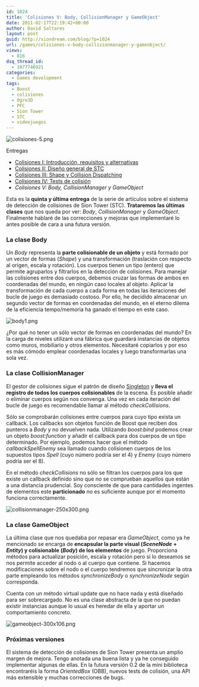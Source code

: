 ```yaml
---
id: 1024
title: 'Colisiones V: Body, CollisionManager y GameObject'
date: 2011-02-17T22:19:42+00:00
author: David Saltares
layout: post
guid: http://siondream.com/blog/?p=1024
url: /games/colisiones-v-body-collisionmanager-y-gameobject/
views:
  - 816
dsq_thread_id:
  - 1877746921
categories:
  - Games development
tags:
  - Boost
  - colisiones
  - Ogre3D
  - PFC
  - Sion Tower
  - STC
  - videojuegos
---
```


![colisiones-5.png](/img/wp/colisiones-5.png)

Entregas

*   [Colisiones I: Introducción, requisitos y alternativas](/proyectos/pfc/sion-tower/colisiones-i-introduccion-requisitos-y-alternativas/)
*   [Colisiones II: Diseño general de STC](/proyectos/pfc/sion-tower/colisiones-ii-diseno-general-de-stc/)
*   [Colisiones III: Shape y Collision Dispatching](/proyectos/pfc/sion-tower/colisiones-iii-shape-y-collision-dispatching/)
*   [Colisiones IV: Tests de colisión](/proyectos/pfc/sion-tower/colisiones-iv-tests-de-colision/)
*   *Colisiones V: Body, CollisionManager y GameObject*

Esta es la **quinta y última entrega** de la serie de artículos sobre el sistema de detección de colisiones de Sion Tower (STC). **Trataremos las últimas clases** que nos queda por ver: *Body*, *CollisionManager* y *GameObject*. Finalmente hablaré de las correcciones y mejoras que implementaré lo antes posible de cara a una futura versión.

### La clase Body

Un *Body* representa la **parte colisionable de un objeto** y está formado por un vector de formas (*Shape*) y una transformación (traslación con respecto al origen, escala y rotación). Los cuerpos tienen un tipo (entero) que permite agruparlos y filtrarlos en la detección de colisiones. Para manejar las colisiones entre dos cuerpos, debemos cruzar las formas de ambos en coordenadas del mundo, en ningún caso locales al objeto. Aplicar la transformación de cada cuerpo a cada forma en todas las iteraciones del bucle de juego es demasiado costoso. Por ello, he decidido almacenar un segundo vector de formas en coordenadas del mundo, en el eterno dilema de la eficiencia tempo/memoria ha ganado el tiempo en este caso.

![body1.png](/img/wp/body1.png)

¿Por qué no tener un sólo vector de formas en coordenadas del mundo? En la carga de niveles utilizaré una fábrica que guardará instancias de objetos como muros, mobiliario y otros elementos. Necesitaré copiarlos y por eso es más cómodo emplear coordenadas locales y luego transformarlas una sola vez.

### La clase CollisionManager

El gestor de colisiones sigue el patrón de diseño [Singleton](http://es.wikipedia.org/wiki/Singleton) y **lleva el registro de todos los cuerpos colisionables** de la escena. Es posible añadir o eliminar cuerpos según nos convenga. Una vez en cada iteración del bucle de juego es recomendable llamar al método *checkCollisions*.

Sólo se comprobarán colisiones entre cuerpos para cuyo tipo exista un callback. Los callbacks son objetos función de Boost que reciben dos punteros a *Body* y no devuelven nada. Utilizando *boost:bind* podemos crear un objeto *boost:function* y añadir el callback para dos cuerpos de un tipo determinado. Por ejemplo, podemos hacer que el método *callbackSpellEnemy* sea llamado cuando colisionen cuerpos de los supuestos tipos *Spell* (cuyo número podría ser el 4) y *Enemy* (cuyo número podría ser el 8).

En el método *checkCollisions* no sólo se filtran los cuerpos para los que existe un callback definido sino que no se comprueban aquellos que están a una distancia prudencial. Soy consciente de que para cantidades ingentes de elementos este **particionado** no es suficiente aunque por el momento funciona correctamente.

![collisionmanager-250x300.png](/img/wp/collisionmanager.png)

### La clase GameObject

La última clase que nos quedaba por repasar era *GameObject*, como ya he mencionado se encarga de **encapsular la parte visual (*SceneNode* + *Entity*) y colisionable (*Body*) de los elementos** de juego. Proporciona métodos para actualizar posición, escala y rotación pero si lo deseamos se nos permite acceder al nodo o al cuerpo que contiene. Si hacemos modificaciones sobre el nodo o el cuerpo tendremos que sincronizar la otra parte empleando los métodos *synchronizeBody* o *synchronizeNode* según corresponda.

Cuenta con un método virtual update que no hace nada y está diseñado para ser sobrecargado. No es una clase abstracta de la que no puedan existir instancias aunque lo usual es heredar de ella y aportar un comportamiento concreto.

![gameobject-300x106.png](/img/wp/gameobject.png)

### Próximas versiones

El sistema de detección de colisiones de Sion Tower presenta un amplio margen de mejora. Tengo anotada una buena lista y ya he conseguido implementar algunas de ellas. En la futura versión 0.2 de la mini biblioteca encontraréis la forma *OrientedBox* (OBB), nuevos tests de colisión, una API más extensible y muchas correcciones de bugs.